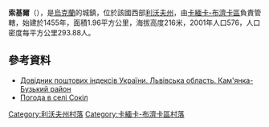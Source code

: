{{coord|50|7|26|N|24|9|31|E|scale:100000|display=title}}

'''索基爾'''（{{lang-uk|Сокіл}}），是[[烏克蘭|烏克蘭]]的城鎮，位於該國西部[[利沃夫州|利沃夫州]]，由[[卡緬卡-布濟卡區|卡緬卡-布濟卡區]]負責管轄，始建於1455年，面積1.96平方公里，海拔高度216米，2001年人口576，人口密度每平方公里293.88人。

==參考資料==
*[http://www.uaidx.com/13/287/index Довідник поштових індексів України. Львівська область. Кам'янка-Бузький район] {{Wayback|url=http://www.uaidx.com/13/287/index |date=20160909184945 }}
* [http://weather.in.ua/ua/l'vovskaja/24360 Погода в селі Сокіл] {{Wayback|url=http://weather.in.ua/ua/l%27vovskaja/24360 |date=20111221151046 }}

[[Category:利沃夫州村落|Category:利沃夫州村落]]
[[Category:卡緬卡-布濟卡區村落|Category:卡緬卡-布濟卡區村落]]


{{Lviv-geo-stub}}